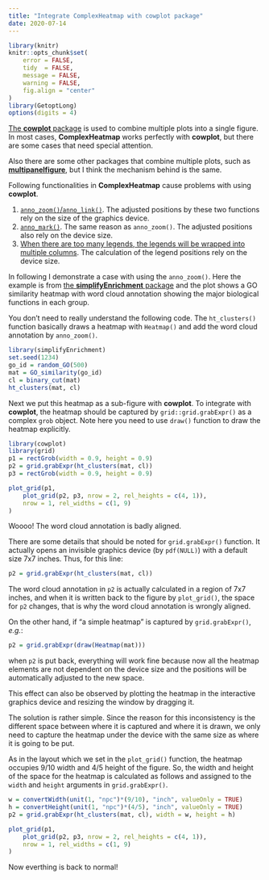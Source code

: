 ```yaml
---
title: "Integrate ComplexHeatmap with cowplot package"
date: 2020-07-14
---
```


```r
library(knitr)
knitr::opts_chunk$set(
    error = FALSE,
    tidy  = FALSE,
    message = FALSE,
    warning = FALSE,
    fig.align = "center"
)
library(GetoptLong)
options(digits = 4)
```

[The **cowplot** package](https://cran.r-project.org/web/packages/cowplot/index.html) is used
to combine multiple plots into a single figure. In most cases,
**ComplexHeatmap** works perfectly with **cowplot**, but there are some cases that need
special attention.

Also there are some other packages that combine multiple plots, such
as [**multipanelfigure**](https://cran.r-project.org/web/packages/multipanelfigure/index.html),
but I think the mechanism behind is the same.

Following functionalities in **ComplexHeatmap** cause problems with using **cowplot**.

1. [`anno_zoom()`/`anno_link()`](https://jokergoo.github.io/ComplexHeatmap-reference/book/heatmap-annotations.html#zoom-annotation).
   The adjusted positions by these two functions rely on the size of the graphics
   device.
2. [`anno_mark()`](https://jokergoo.github.io/ComplexHeatmap-reference/book/heatmap-annotations.html#mark-annotation).
    The same reason as `anno_zoom()`. The adjusted positions also rely on the device size.
3. [When there are too many legends, the legends will be wrapped into multiple columns](https://jokergoo.github.io/ComplexHeatmap-reference/book/legends.html#heatmap-and-annotation-legends). The calculation
   of the legend positions rely on the device size.

In following I demonstrate a case with using the `anno_zoom()`. Here the
example is from [the **simplifyEnrichment**
package](https://github.com/jokergoo/simplifyEnrichment) and the plot shows a
GO similarity heatmap with word cloud annotation showing the major biological
functions in each group.

You don't need to really understand the following code. The `ht_clusters()`
function basically draws a heatmap with `Heatmap()` and add the word cloud
annotation by `anno_zoom()`.

```r
library(simplifyEnrichment)
set.seed(1234)
go_id = random_GO(500)
mat = GO_similarity(go_id)
cl = binary_cut(mat)
ht_clusters(mat, cl)
```

Next we put this heatmap as a sub-figure with **cowplot**. To integrate with
**cowplot**, the heatmap should be captured by `grid::grid.grabExpr()` as a complex
`grob` object. Note here you need to use `draw()` function to draw the heatmap
explicitly.

```r
library(cowplot)
library(grid)
p1 = rectGrob(width = 0.9, height = 0.9)
p2 = grid.grabExpr(ht_clusters(mat, cl))
p3 = rectGrob(width = 0.9, height = 0.9)

plot_grid(p1, 
	plot_grid(p2, p3, nrow = 2, rel_heights = c(4, 1)), 
	nrow = 1, rel_widths = c(1, 9)
)
```

Woooo! The word cloud annotation is badly aligned.

There are some details that should be noted for `grid.grabExpr()` function. It actually
opens an invisible graphics device (by `pdf(NULL)`) with a default size 7x7 inches. Thus,
for this line:

```r
p2 = grid.grabExpr(ht_clusters(mat, cl))
```

The word cloud annotation in `p2` is actually calculated in a region of 7x7
inches, and when it is written back to the figure by `plot_grid()`, the space
for `p2` changes, that is why the word cloud annotation is wrongly aligned.

On the other hand, if "a simple heatmap" is captured by `grid.grabExpr()`, _e.g._:

```r
p2 = grid.grabExpr(draw(Heatmap(mat)))
```

when `p2` is put back, everything will work fine because now all the heatmap
elements are not dependent on the device size and the positions will be
automatically adjusted to the new space.

This effect can also be observed by plotting the heatmap in the interactive
graphics device and resizing the window by dragging it.

The solution is rather simple. Since the reason for this inconsistency is the
different space between where it is captured and where it is drawn, we only
need to capture the heatmap under the device with the same size as where it is
going to be put.

As in the layout which we set in the `plot_grid()` function, the heatmap occupies
9/10 width and 4/5 height of the figure. So, the width and height of the space
for the heatmap is calculated as follows and assigned to the `width` and
`height` arguments in `grid.grabExpr()`.

```r
w = convertWidth(unit(1, "npc")*(9/10), "inch", valueOnly = TRUE)
h = convertHeight(unit(1, "npc")*(4/5), "inch", valueOnly = TRUE)
p2 = grid.grabExpr(ht_clusters(mat, cl), width = w, height = h)

plot_grid(p1, 
	plot_grid(p2, p3, nrow = 2, rel_heights = c(4, 1)), 
	nrow = 1, rel_widths = c(1, 9)
)
```

Now everthing is back to normal!

